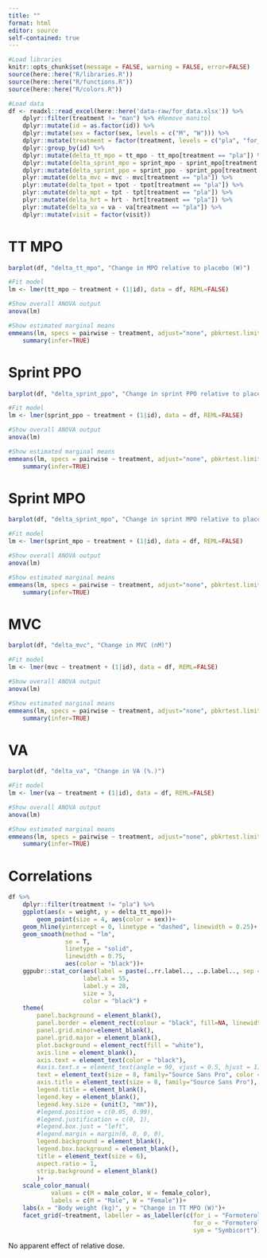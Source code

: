 ```yaml
---
title: ""
format: html
editor: source
self-contained: true
---
```



```r
#Load libraries
knitr::opts_chunk$set(message = FALSE, warning = FALSE, error=FALSE)
source(here::here("R/libraries.R"))
source(here::here("R/functions.R"))
source(here::here("R/colors.R"))
```


```r
#Load data
df <- readxl::read_excel(here::here('data-raw/for_data.xlsx')) %>% 
    dplyr::filter(treatment != "man") %>% #Remove manitol
    dplyr::mutate(id = as.factor(id)) %>% 
    dplyr::mutate(sex = factor(sex, levels = c("M", "W"))) %>%
    dplyr::mutate(treatment = factor(treatment, levels = c("pla", "for_i", "for_o", "sym", "man"))) %>%
    dplyr::group_by(id) %>% 
    dplyr::mutate(delta_tt_mpo = tt_mpo - tt_mpo[treatment == "pla"]) %>% 
    dplyr::mutate(delta_sprint_mpo = sprint_mpo - sprint_mpo[treatment == "pla"]) %>% 
    dplyr::mutate(delta_sprint_ppo = sprint_ppo - sprint_ppo[treatment == "pla"]) %>% 
    plyr::mutate(delta_mvc = mvc - mvc[treatment == "pla"]) %>% 
    plyr::mutate(delta_tpot = tpot - tpot[treatment == "pla"]) %>% 
    plyr::mutate(delta_mpt = tpt - tpt[treatment == "pla"]) %>% 
    plyr::mutate(delta_hrt = hrt - hrt[treatment == "pla"]) %>%
    plyr::mutate(delta_va = va - va[treatment == "pla"]) %>% 
    dplyr::mutate(visit = factor(visit))
```

# TT MPO
```r
barplot(df, "delta_tt_mpo", "Change in MPO relative to placebo (W)")
```

```r
#Fit model
lm <- lmer(tt_mpo ~ treatment + (1|id), data = df, REML=FALSE)

#Show overall ANOVA output
anova(lm)

#Show estimated marginal means
emmeans(lm, specs = pairwise ~ treatment, adjust="none", pbkrtest.limit = 5000, lmerTest.limit = 5000) %>% 
    summary(infer=TRUE)

```

# Sprint PPO
```r
barplot(df, "delta_sprint_ppo", "Change in sprint PPO relative to placebo (W)")
```

```r
#Fit model
lm <- lmer(sprint_ppo ~ treatment + (1|id), data = df, REML=FALSE)

#Show overall ANOVA output
anova(lm)

#Show estimated marginal means
emmeans(lm, specs = pairwise ~ treatment, adjust="none", pbkrtest.limit = 5000, lmerTest.limit = 5000) %>% 
    summary(infer=TRUE)

```

# Sprint MPO
```r
barplot(df, "delta_sprint_mpo", "Change in sprint MPO relative to placebo (W)")
```

```r
#Fit model
lm <- lmer(sprint_mpo ~ treatment + (1|id), data = df, REML=FALSE)

#Show overall ANOVA output
anova(lm)

#Show estimated marginal means
emmeans(lm, specs = pairwise ~ treatment, adjust="none", pbkrtest.limit = 5000, lmerTest.limit = 5000) %>% 
    summary(infer=TRUE)

```

# MVC
```r
barplot(df, "delta_mvc", "Change in MVC (nM)")
```

```r
#Fit model
lm <- lmer(mvc ~ treatment + (1|id), data = df, REML=FALSE)

#Show overall ANOVA output
anova(lm)

#Show estimated marginal means
emmeans(lm, specs = pairwise ~ treatment, adjust="none", pbkrtest.limit = 5000, lmerTest.limit = 5000) %>% 
    summary(infer=TRUE)

```

# VA
```r
barplot(df, "delta_va", "Change in VA (%.)")
```

```r
#Fit model
lm <- lmer(va ~ treatment + (1|id), data = df, REML=FALSE)

#Show overall ANOVA output
anova(lm)

#Show estimated marginal means
emmeans(lm, specs = pairwise ~ treatment, adjust="none", pbkrtest.limit = 5000, lmerTest.limit = 5000) %>% 
    summary(infer=TRUE)

```

# Correlations
```r
df %>% 
    dplyr::filter(treatment != "pla") %>% 
    ggplot(aes(x = weight, y = delta_tt_mpo))+
        geom_point(size = 4, aes(color = sex))+
    geom_hline(yintercept = 0, linetype = "dashed", linewidth = 0.25)+
    geom_smooth(method = "lm",
                se = T,
                linetype = "solid",
                linewidth = 0.75,
                aes(color = "black"))+
    ggpubr::stat_cor(aes(label = paste(..rr.label.., ..p.label.., sep = "~~~")),
                     label.x = 55,
                     label.y = 28,
                     size = 3,
                     color = "black") +
    theme(
        panel.background = element_blank(),
        panel.border = element_rect(colour = "black", fill=NA, linewidth = 0.25),
        panel.grid.minor=element_blank(),
        panel.grid.major = element_blank(),
        plot.background = element_rect(fill = "white"),
        axis.line = element_blank(),
        axis.text = element_text(color = "black"),
        #axis.text.x = element_text(angle = 90, vjust = 0.5, hjust = 1),
        text = element_text(size = 8, family="Source Sans Pro", color = "black"),
        axis.title = element_text(size = 8, family="Source Sans Pro"),
        legend.title = element_blank(),
        legend.key = element_blank(),
        legend.key.size = (unit(3, "mm")),
        #legend.position = c(0.05, 0.99), 
        #legend.justification = c(0, 1), 
        #legend.box.just = "left", 
        #legend.margin = margin(0, 0, 0, 0),
        legend.background = element_blank(),
        legend.box.background = element_blank(),
        title = element_text(size = 6),
        aspect.ratio = 1,
        strip.background = element_blank()
        )+
    scale_color_manual(
            values = c(M = male_color, W = female_color),
            labels = c(M = "Male", W = "Female"))+
    labs(x = "Body weight (kg)", y = "Change in TT MPO (W)")+
    facet_grid(~treatment, labeller = as_labeller(c(for_i = "Formoterol inhalation",
                                                    for_o = "Formoterol oral",
                                                    sym = "Symbicort")))

```
No apparent effect of relative dose.
